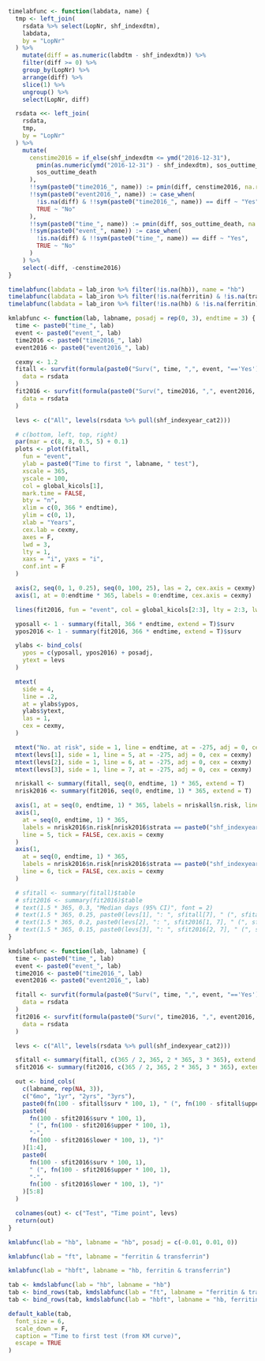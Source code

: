 ```r

timelabfunc <- function(labdata, name) {
  tmp <- left_join(
    rsdata %>% select(LopNr, shf_indexdtm),
    labdata,
    by = "LopNr"
  ) %>%
    mutate(diff = as.numeric(labdtm - shf_indexdtm)) %>%
    filter(diff >= 0) %>%
    group_by(LopNr) %>%
    arrange(diff) %>%
    slice(1) %>%
    ungroup() %>%
    select(LopNr, diff)

  rsdata <<- left_join(
    rsdata,
    tmp,
    by = "LopNr"
  ) %>%
    mutate(
      censtime2016 = if_else(shf_indexdtm <= ymd("2016-12-31"),
        pmin(as.numeric(ymd("2016-12-31") - shf_indexdtm), sos_outtime_death, na.rm = T),
        sos_outtime_death
      ),
      !!sym(paste0("time2016_", name)) := pmin(diff, censtime2016, na.rm = T),
      !!sym(paste0("event2016_", name)) := case_when(
        !is.na(diff) & !!sym(paste0("time2016_", name)) == diff ~ "Yes",
        TRUE ~ "No"
      ),
      !!sym(paste0("time_", name)) := pmin(diff, sos_outtime_death, na.rm = T),
      !!sym(paste0("event_", name)) := case_when(
        !is.na(diff) & !!sym(paste0("time_", name)) == diff ~ "Yes",
        TRUE ~ "No"
      )
    ) %>%
    select(-diff, -censtime2016)
}

timelabfunc(labdata = lab_iron %>% filter(!is.na(hb)), name = "hb")
timelabfunc(labdata = lab_iron %>% filter(!is.na(ferritin) & !is.na(transf_sat)), name = "ft")
timelabfunc(labdata = lab_iron %>% filter(!is.na(hb) & !is.na(ferritin) & !is.na(transf_sat)), name = "hbft")

kmlabfunc <- function(lab, labname, posadj = rep(0, 3), endtime = 3) {
  time <- paste0("time_", lab)
  event <- paste0("event_", lab)
  time2016 <- paste0("time2016_", lab)
  event2016 <- paste0("event2016_", lab)

  cexmy <- 1.2
  fitall <- survfit(formula(paste0("Surv(", time, ",", event, "=='Yes') ~ 1")),
    data = rsdata
  )
  fit2016 <- survfit(formula(paste0("Surv(", time2016, ",", event2016, "=='Yes') ~ shf_indexyear_cat2")),
    data = rsdata
  )

  levs <- c("All", levels(rsdata %>% pull(shf_indexyear_cat2)))

  # c(bottom, left, top, right)
  par(mar = c(8, 8, 0.5, 5) + 0.1)
  plots <- plot(fitall,
    fun = "event",
    ylab = paste0("Time to first ", labname, " test"),
    xscale = 365,
    yscale = 100,
    col = global_kicols[1],
    mark.time = FALSE,
    bty = "n",
    xlim = c(0, 366 * endtime),
    ylim = c(0, 1),
    xlab = "Years",
    cex.lab = cexmy,
    axes = F,
    lwd = 3,
    lty = 1,
    xaxs = "i", yaxs = "i",
    conf.int = F
  )

  axis(2, seq(0, 1, 0.25), seq(0, 100, 25), las = 2, cex.axis = cexmy)
  axis(1, at = 0:endtime * 365, labels = 0:endtime, cex.axis = cexmy)

  lines(fit2016, fun = "event", col = global_kicols[2:3], lty = 2:3, lwd = 3)

  yposall <- 1 - summary(fitall, 366 * endtime, extend = T)$surv
  ypos2016 <- 1 - summary(fit2016, 366 * endtime, extend = T)$surv

  ylabs <- bind_cols(
    ypos = c(yposall, ypos2016) + posadj,
    ytext = levs
  )

  mtext(
    side = 4,
    line = .2,
    at = ylabs$ypos,
    ylabs$ytext,
    las = 1,
    cex = cexmy,
  )

  mtext("No. at risk", side = 1, line = endtime, at = -275, adj = 0, cex = cexmy, font = 2)
  mtext(levs[1], side = 1, line = 5, at = -275, adj = 0, cex = cexmy)
  mtext(levs[2], side = 1, line = 6, at = -275, adj = 0, cex = cexmy)
  mtext(levs[3], side = 1, line = 7, at = -275, adj = 0, cex = cexmy)

  nriskall <- summary(fitall, seq(0, endtime, 1) * 365, extend = T)
  nrisk2016 <- summary(fit2016, seq(0, endtime, 1) * 365, extend = T)

  axis(1, at = seq(0, endtime, 1) * 365, labels = nriskall$n.risk, line = 4, tick = FALSE, cex.axis = cexmy)
  axis(1,
    at = seq(0, endtime, 1) * 365,
    labels = nrisk2016$n.risk[nrisk2016$strata == paste0("shf_indexyear_cat2=", levs[2])],
    line = 5, tick = FALSE, cex.axis = cexmy
  )
  axis(1,
    at = seq(0, endtime, 1) * 365,
    labels = nrisk2016$n.risk[nrisk2016$strata == paste0("shf_indexyear_cat2=", levs[3])],
    line = 6, tick = FALSE, cex.axis = cexmy
  )

  # sfitall <- summary(fitall)$table
  # sfit2016 <- summary(fit2016)$table
  # text(1.5 * 365, 0.3, "Median days (95% CI)", font = 2)
  # text(1.5 * 365, 0.25, paste0(levs[1], ": ", sfitall[7], " (", sfitall[8], "-", sfitall[9], ")"))
  # text(1.5 * 365, 0.2, paste0(levs[2], ": ", sfit2016[1, 7], " (", sfit2016[1, 8], "-", sfit2016[1, 9], ")"))
  # text(1.5 * 365, 0.15, paste0(levs[3], ": ", sfit2016[2, 7], " (", sfit2016[2, 8], "-", sfit2016[2, 9], ")"))
}

kmdslabfunc <- function(lab, labname) {
  time <- paste0("time_", lab)
  event <- paste0("event_", lab)
  time2016 <- paste0("time2016_", lab)
  event2016 <- paste0("event2016_", lab)

  fitall <- survfit(formula(paste0("Surv(", time, ",", event, "=='Yes') ~ 1")),
    data = rsdata
  )
  fit2016 <- survfit(formula(paste0("Surv(", time2016, ",", event2016, "=='Yes') ~ shf_indexyear_cat2")),
    data = rsdata
  )

  levs <- c("All", levels(rsdata %>% pull(shf_indexyear_cat2)))

  sfitall <- summary(fitall, c(365 / 2, 365, 2 * 365, 3 * 365), extend = T)
  sfit2016 <- summary(fit2016, c(365 / 2, 365, 2 * 365, 3 * 365), extend = T)

  out <- bind_cols(
    c(labname, rep(NA, 3)),
    c("6mo", "1yr", "2yrs", "3yrs"),
    paste0(fn(100 - sfitall$surv * 100, 1), " (", fn(100 - sfitall$upper * 100, 1), "-", fn(100 - sfitall$lower * 100, 1), ")"),
    paste0(
      fn(100 - sfit2016$surv * 100, 1),
      " (", fn(100 - sfit2016$upper * 100, 1),
      "-",
      fn(100 - sfit2016$lower * 100, 1), ")"
    )[1:4],
    paste0(
      fn(100 - sfit2016$surv * 100, 1),
      " (", fn(100 - sfit2016$upper * 100, 1),
      "-",
      fn(100 - sfit2016$lower * 100, 1), ")"
    )[5:8]
  )

  colnames(out) <- c("Test", "Time point", levs)
  return(out)
}
```

```r

kmlabfunc(lab = "hb", labname = "hb", posadj = c(-0.01, 0.01, 0))
```

```r

kmlabfunc(lab = "ft", labname = "ferritin & transferrin")
```

```r

kmlabfunc(lab = "hbft", labname = "hb, ferritin & transferrin")
```

```r

tab <- kmdslabfunc(lab = "hb", labname = "hb")
tab <- bind_rows(tab, kmdslabfunc(lab = "ft", labname = "ferritin & transferrin"))
tab <- bind_rows(tab, kmdslabfunc(lab = "hbft", labname = "hb, ferritin & transferrin"))

default_kable(tab,
  font_size = 6,
  scale_down = F,
  caption = "Time to first test (from KM curve)",
  escape = TRUE
)
```
